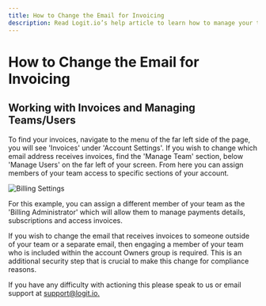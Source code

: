 ```yaml
---
title: How to Change the Email for Invoicing
description: Read Logit.io’s help article to learn how to manage your team and change and/or update which emails receive invoices
---
```


# How to Change the Email for Invoicing

## Working with Invoices and Managing Teams/Users

To find your invoices, navigate to the menu of the far left side of 
the page, you will see 'Invoices' under 'Account Settings'. If you 
wish to change which email address receives invoices, find the 
'Manage Team' section, below 'Manage Users' on the far left of your 
screen. From here you can assign members of your team access to 
specific sections of your account.

![Billing Settings](@/images/help/subscription-usage/billing-settings.png)

For this example, you can assign a different member of your team as the 
'Billing Administrator' which will allow them to manage payments details, 
subscriptions and access invoices.

If you wish to change the email that receives invoices to someone outside 
of your team or a separate email, then engaging a member of your team who is 
included within the account Owners group is required. This is an additional 
security step that is crucial to make this change for compliance reasons.

If you have any difficulty with actioning this please speak to 
us <IntercomButton text="via live chat" /> or email support 
at [support@logit.io.](mailto:support@logit.io)